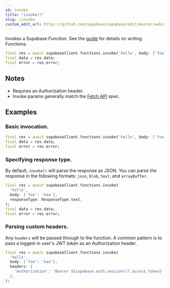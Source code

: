 ```yaml
---
id: invoke
title: "invoke()"
slug: /invoke
custom_edit_url: https://github.com/supabase/supabase/edit/master/web/spec/supabase_dart_v1_ref.yml
---
```



Invokes a Supabase Function. See the [guide](/docs/guides/functions) for details on writing Functions.


```dart
final res = await supabaseClient.functions.invoke('hello', body: {'foo': 'baa'});
final data = res.data;
final error = res.error;
```






## Notes

- Requires an Authorization header.
- Invoke params generally match the [Fetch API](https://developer.mozilla.org/en-US/docs/Web/API/Fetch_API) spec.










## Examples

### Basic invocation.



```dart
final res = await supabaseClient.functions.invoke('hello', body: {'foo': 'baa'});
final data = res.data;
final error = res.error;
```

### Specifying response type.

By default, `invoke()` will parse the response as JSON. You can parse the response in the following formats: `json`, `blob`, `text`, and `arrayBuffer`.


```dart
final res = await supabaseClient.functions.invoke(
  'hello',
  body: {'foo': 'baa'},
  responseType: ResponseType.text,
);
final data = res.data;
final error = res.error;
```

### Parsing custom headers.

Any `headers` will be passed through to the function. A common pattern is to pass a logged-in user's JWT token as an Authorization header.


```dart
final res = await supabaseClient.functions.invoke(
  'hello',
  body: {'foo': 'baa'},
  headers: {
    'Authorization': 'Bearer ${supabase.auth.session()?.access_token}'
  },
);
```
